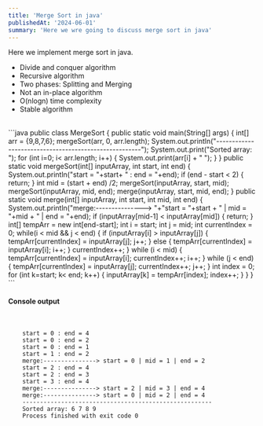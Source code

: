 ```yaml
---
title: 'Merge Sort in java'
publishedAt: '2024-06-01'
summary: 'Here we wre going to discuss merge sort in java'
---
```


Here we implement merge sort in java.
 * Divide and conquer algorithm
 * Recursive algorithm
 * Two phases: Splitting and Merging
 * Not an in-place algorithm
 * O(nlogn) time complexity
 * Stable algorithm
 <br/>
 ```java
 public class MergeSort {
    public static void main(String[] args) {
        int[] arr = {9,8,7,6};
        mergeSort(arr, 0, arr.length);
        System.out.println("------------------------------------------------------");
        System.out.print("Sorted array: ");
        for (int i=0; i< arr.length; i++) {
            System.out.print(arr[i] + " ");
        }
    }
    public static void mergeSort(int[] inputArray, int start, int end) {
        System.out.println("start = "+start+ " : end = "+end);
        if (end - start < 2) {
            return;
        }
        int mid = (start + end) /2;
        mergeSort(inputArray, start, mid);
        mergeSort(inputArray, mid, end);
        merge(inputArray, start, mid, end);
    }
    public static void merge(int[] inputArray, int start, int mid, int end) {
        System.out.println("merge:---------------> "+"start = "+start + " | mid = "+mid + " | end = "+end);
        if (inputArray[mid-1] < inputArray[mid]) {
            return;
        }
        int[] tempArr = new int[end-start];
        int i = start;
        int j = mid;
        int currentIndex = 0;
        while(i < mid && j < end) {
            if (inputArray[i] > inputArray[j]) {
                tempArr[currentIndex] = inputArray[j];
                j++;
            } else {
                tempArr[currentIndex] = inputArray[i];
                i++;
            }
            currentIndex++;
        }
        while (i < mid) {
            tempArr[currentIndex] = inputArray[i];
            currentIndex++;
            i++;
        }
        while (j < end) {
            tempArr[currentIndex] = inputArray[j];
            currentIndex++;
            j++;
        }
        int index = 0;
        for (int k=start; k< end; k++) {
            inputArray[k] = tempArr[index];
            index++;
        }
    }
}
 ```
 <br/>

 #### Console output

 <br/>

```
    start = 0 : end = 4
    start = 0 : end = 2
    start = 0 : end = 1
    start = 1 : end = 2
    merge:---------------> start = 0 | mid = 1 | end = 2
    start = 2 : end = 4
    start = 2 : end = 3
    start = 3 : end = 4
    merge:---------------> start = 2 | mid = 3 | end = 4
    merge:---------------> start = 0 | mid = 2 | end = 4
    ------------------------------------------------------
    Sorted array: 6 7 8 9 
    Process finished with exit code 0
 ```

